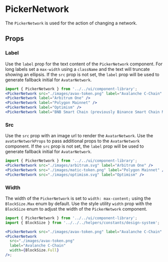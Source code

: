 

# PickerNetwork

The `PickerNetwork` is used for the action of changing a network.

<Canvas>
  <Story id="components-componentlibrary-pickernetwork--default-story" />
</Canvas>

## Props

<ArgsTable of={PickerNetwork} />

### Label

Use the `label` prop for the text content of the `PickerNetwork` component. For long labels set a `max-width` using a `className` and the text will truncate showing an ellipsis. If the `src` prop is not set, the `label` prop will be used to generate fallback initial for `AvatarNetwork`.

<Canvas>
  <Story id="components-componentlibrary-pickernetwork--label" />
</Canvas>

```jsx
import { PickerNetwork } from '../../ui/component-library';
<PickerNetwork src="./images/avax-token.png" label="Avalanche C-Chain" />
<PickerNetwork label="Arbitrum One" />
<PickerNetwork label="Polygon Mainnet" />
<PickerNetwork label="Optimism" />
<PickerNetwork label="BNB Smart Chain (previously Binance Smart Chain Mainnet)" style={{ maxWidth: '200px' }} />
```

### Src

Use the `src` prop with an image url to render the `AvatarNetwork`. Use the `avatarNetworkProps` to pass additional props to the `AvatarNetwork` component. If the `src` prop is not set, the `label` prop will be used to generate fallback initial for `AvatarNetwork`.

<Canvas>
  <Story id="components-componentlibrary-pickernetwork--src" />
</Canvas>

```jsx
import { PickerNetwork } from '../../ui/component-library';
<PickerNetwork src="./images/arbitrum.svg" label="Arbitrum One" />
<PickerNetwork src="./images/matic-token.png" label="Polygon Mainnet" />
<PickerNetwork src="./images/optimism.svg" label="Optimism" />
```

### Width

The width of the `PickerNetwork` is set to `width: max-content;` using the `BlockSize.Max` enum by default. Use the style utility `width` prop with the `BlockSize` enum to adjust the width of the `PickerNetwork` component.

<Canvas>
  <Story id="components-componentlibrary-pickernetwork--width" />
</Canvas>

```jsx
import { PickerNetwork } from '../../ui/component-library';
import { BlockSize } from '../../../helpers/constants/design-system';

<PickerNetwork src="./images/avax-token.png" label="Avalanche C-Chain" />;
<PickerNetwork
  src="./images/avax-token.png"
  label="Avalanche C-Chain"
  width={BlockSize.Full}
/>;
```
